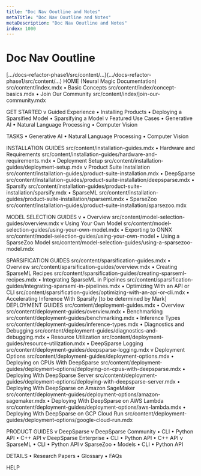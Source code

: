 ```yaml
---
title: "Doc Nav Ooutline and Notes"
metaTitle: "Doc Nav Ooutline and Notes"
metaDescription: "Doc Nav Ooutline and Notes"
index: 1000
---
```


# Doc Nav Ooutline



[…/docs-refactor-phase1/src/content/…}(…/docs-refactor-phase1/src/content/…)
HOME (Neural Magic Documentation) src/content/index.mdx 
•	Basic Concepts src/content/index/concept-basics.mdx
•	Join Our Community src/content/index/join-our-community.mdx

GET STARTED
v	Guided Experience
•	Installing Products
•	Deploying a Sparsified Model
•	Sparsifying a Model
v	Featured Use Cases
•	Generative AI
•	Natural Language Processing
•	Computer Vision

TASKS
•	Generative AI
•	Natural Language Processing
•	Computer Vision

INSTALLATION GUIDES src/content/installation-guides.mdx
•	Hardware and Requirements src/content/installation-guides/hardware-and-requirements.mdx 
•	Deployment Setup src/content/installation-guides/deployment-setup.mdx 
v	Product Suite Installation src/content/installation-guides/product-suite-installation.mdx 
•	DeepSparse src/content/installation-guides/product-suite-installation/deepsparse.mdx
•	Sparsify src/content/installation-guides/product-suite-installation/sparsify.mdx
•	SparseML src/content/installation-guides/product-suite-installation/sparseml.mdx
•	SparseZoo src/content/installation-guides/product-suite-installation/sparsezoo.mdx

MODEL SELECTION GUIDES v
•	Overview src/content/model-selection-guides/overview.mdx
v	Using Your Own Model src/content/model-selection-guides/using-your-own-model.mdx
•	Exporting to ONNX src/content/model-selection-guides/using-your-own-model
•	Using a SparseZoo Model src/content/model-selection-guides/using-a-sparsezoo-model.mdx

SPARSIFICATION GUIDES src/content/sparsification-guides.mdx
•	Overview src/content/sparsification-guides/overview.mdx
•	Creating SparseML Recipes src/content/sparsification-guides/creating-sparseml-recipes.mdx
•	Integrating SparseML in Pipelines src/content/sparsification-guides/integrating-sparseml-in-pipelines.mdx
•	Optimizing With an API or CLI src/content/sparsification-guides/optimizing-with-an-api-or-cli.mdx
•	Accelerating Inference With Sparsify  [to be determined by Mark]
DEPLOYMENT GUIDES src/content/deployment-guides.mdx
•	Overview src/content/deployment-guides/overview.mdx
•	Benchmarking src/content/deployment-guides/benchmarking.mdx
•	Inference Types src/content/deployment-guides/inference-types.mdx
•	Diagnostics and Debugging src/content/deployment-guides/diagnostics-and-debugging.mdx
•	Resource Utilization src/content/deployment-guides/resource-utilization.mdx
•	DeepSparse Logging src/content/deployment-guides/deepsparse-logging.mdx
v	Deployment Options src/content/deployment-guides/deployment-options.mdx
•	Deploying on CPUs With DeepSparse src/content/deployment-guides/deployment-options/deploying-on-cpus-with-deepsparse.mdx
•	Deploying With DeepSparse Server src/content/deployment-guides/deployment-options/deploying-with-deepsparse-server.mdx
•	Deploying With DeepSparse on Amazon SageMaker src/content/deployment-guides/deployment-options/amazon-sagemaker.mdx
•	Deploying With DeepSparse on AWS Lambda src/content/deployment-guides/deployment-options/aws-lambda.mdx
•	Deploying With DeepSparse on GCP Cloud Run src/content/deployment-guides/deployment-options/google-cloud-run.mdx

PRODUCT GUIDES
v	DeepSparse
v	DeepSparse Community
•	CLI
•	Python API
•	C++ API
v	DeepSparse Enterprise
•	CLI
•	Python API
•	C++ API
v	SparseML
•	CLI
•	Python API
v	SparseZoo
•	Models
•	CLI
•	Python API

DETAILS
•	Research Papers
•	Glossary
•	FAQs

HELP

